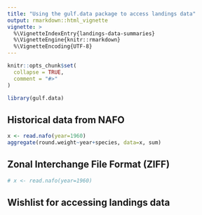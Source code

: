 ```yaml
---
title: "Using the gulf.data package to access landings data"
output: rmarkdown::html_vignette
vignette: >
  %\VignetteIndexEntry{landings-data-summaries}
  %\VignetteEngine{knitr::rmarkdown}
  %\VignetteEncoding{UTF-8}
---
```


```r
knitr::opts_chunk$set(
  collapse = TRUE,
  comment = "#>"
)
```

```r
library(gulf.data)
```


## Historical data from NAFO
```r
x <- read.nafo(year=1960)
aggregate(round.weight~year+species, data=x, sum)
```


## Zonal Interchange File Format (ZIFF)


```r
# x <- read.nafo(year=1960)

```


## Wishlist for accessing landings data

